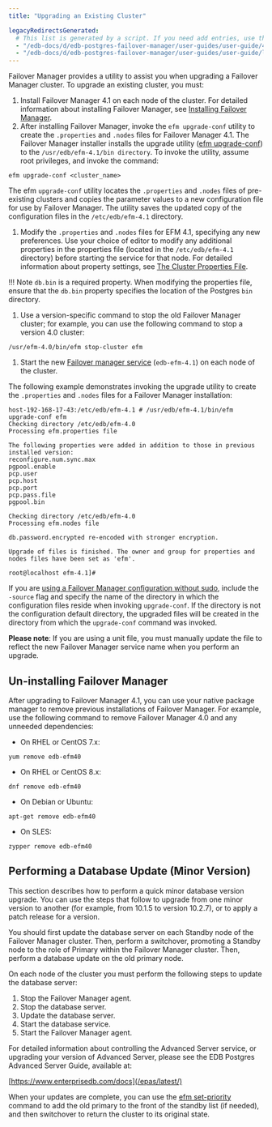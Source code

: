 ```yaml
---
title: "Upgrading an Existing Cluster"

legacyRedirectsGenerated:
  # This list is generated by a script. If you need add entries, use the `legacyRedirects` key.
  - "/edb-docs/d/edb-postgres-failover-manager/user-guides/user-guide/4.1/upgrading_existing_cluster.html"
  - "/edb-docs/d/edb-postgres-failover-manager/user-guides/user-guide/latest/upgrading_existing_cluster.html"
---
```


<div id="upgrading_existing_cluster" class="registered_link"></div>

Failover Manager provides a utility to assist you when upgrading a Failover Manager cluster. To upgrade an existing cluster, you must:

1.  Install Failover Manager 4.1 on each node of the cluster. For detailed information about installing Failover Manager, see [Installing Failover Manager](03_installing_efm/#installing_efm).
2.  After installing Failover Manager, invoke the `efm upgrade-conf` utility to create the `.properties` and `.nodes` files for Failover Manager 4.1. The Failover Manager installer installs the upgrade utility ([efm upgrade-conf](07_using_efm_utility/#efm_upgrade_conf)) to the `/usr/edb/efm-4.1/bin directory`. To invoke the utility, assume root privileges, and invoke the command:

```text
efm upgrade-conf <cluster_name>
```

The efm `upgrade-conf` utility locates the `.properties` and `.nodes` files of pre-existing clusters and copies the parameter values to a new configuration file for use by Failover Manager. The utility saves the updated copy of the configuration files in the `/etc/edb/efm-4.1` directory.

1.  Modify the `.properties` and `.nodes` files for EFM 4.1, specifying any new preferences. Use your choice of editor to modify any additional properties in the properties file (located in the `/etc/edb/efm-4.1` directory) before starting the service for that node. For detailed information about property settings, see [The Cluster Properties File](04_configuring_efm/01_cluster_properties/#cluster_properties).

!!! Note
    `db.bin` is a required property. When modifying the properties file, ensure that the `db.bin` property specifies the location of the Postgres `bin` directory.

1.  Use a version-specific command to stop the old Failover Manager cluster; for example, you can use the following command to stop a version 4.0 cluster:

```text
/usr/efm-4.0/bin/efm stop-cluster efm
```

1.  Start the new [Failover manager service](08_controlling_efm_service/#controlling_efm_service) (`edb-efm-4.1`) on each node of the cluster.

The following example demonstrates invoking the upgrade utility to create the `.properties` and `.nodes` files for a Failover Manager installation:

```text
host-192-168-17-43:/etc/edb/efm-4.1 # /usr/edb/efm-4.1/bin/efm upgrade-conf efm
Checking directory /etc/edb/efm-4.0
Processing efm.properties file

The following properties were added in addition to those in previous installed version:
reconfigure.num.sync.max
pgpool.enable
pcp.user
pcp.host
pcp.port
pcp.pass.file
pgpool.bin

Checking directory /etc/edb/efm-4.0
Processing efm.nodes file

db.password.encrypted re-encoded with stronger encryption.

Upgrade of files is finished. The owner and group for properties and nodes files have been set as 'efm'.

root@localhost efm-4.1]#
```

If you are [using a Failover Manager configuration without sudo](04_configuring_efm/04_extending_efm_permissions/#running_efm_without_sudo), include the `-source` flag and specify the name of the directory in which the configuration files reside when invoking `upgrade-conf`. If the directory is not the configuration default directory, the upgraded files will be created in the directory from which the `upgrade-conf` command was invoked.

**Please note**: If you are using a unit file, you must manually update the file to reflect the new Failover Manager service name when you perform an upgrade.

## Un-installing Failover Manager

After upgrading to Failover Manager 4.1, you can use your native package manager to remove previous installations of Failover Manager. For example, use the following command to remove Failover Manager 4.0 and any unneeded dependencies:

-   On RHEL or CentOS 7.x:

```text
yum remove edb-efm40
```

-   On RHEL or CentOS 8.x:

```text
dnf remove edb-efm40
```

-   On Debian or Ubuntu:

```text
apt-get remove edb-efm40
```

-   On SLES:

```text
zypper remove edb-efm40
```

## Performing a Database Update (Minor Version)

This section describes how to perform a quick minor database version upgrade. You can use the steps that follow to upgrade from one minor version to another (for example, from 10.1.5 to version 10.2.7), or to apply a patch release for a version.

You should first update the database server on each Standby node of the Failover Manager cluster. Then, perform a switchover, promoting a Standby node to the role of Primary within the Failover Manager cluster. Then, perform a database update on the old primary node.

On each node of the cluster you must perform the following steps to update the database server:

1.  Stop the Failover Manager agent.
2.  Stop the database server.
3.  Update the database server.
4.  Start the database service.
5.  Start the Failover Manager agent.

For detailed information about controlling the Advanced Server service, or upgrading your version of Advanced Server, please see the EDB Postgres Advanced Server Guide, available at:

[https://www.enterprisedb.com/docs](/epas/latest/)

When your updates are complete, you can use the [efm set-priority](07_using_efm_utility/#efm_set_priority) command to add the old primary to the front of the standby list (if needed), and then switchover to return the cluster to its original state.
